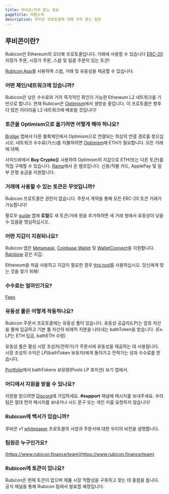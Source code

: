 ```yaml
---
title: 루비콘/자주 묻는 질문
pageTitle: 제품소개
description: 루비콘 프로토콜에 대해 자주 묻는 질문
---
```


## 루비콘이란?

Rubicon은 Ethereum의 오더북 프로토콜입니다. 거래에 사용할 수 있습니다 [ERC-20](https://ethereum.org/en/developers/docs/standards/tokens/erc-20/) 지정가 주문, 시장가 주문, 스왑 및 일괄 주문이 있는 토큰!

[Rubicon App](https://app.rubicon.finance/)를 사용하여 스왑, 거래 및 유동성을 제공할 수 있습니다.

### 어떤 체인/네트워크에 있습니까?

Rubicon은 낮은 수수료와 거의 즉각적인 확인이 가능한 Ethereum L2 네트워크를 기반으로 합니다. 현재 Rubicon은 [Optimism](https://www.optimism.io/)에서 생방송 중입니다. 이 프로토콜은 향후 더 많은 이더리움 L2 네트워크에 배포될 것입니다!

### 토큰을 Optimism으로 옮기려면 어떻게 해야 하나요?

[Bridge](https://app.rubicon.finance/bridge) 앱에서 다른 블록체인에서 Optimism으로 연결되는 최상의 연결 경로를 찾으십시오. 네트워크 수수료(가스)를 지불하려면 [Optimism](https://www.optimism.io/)에 ETH가 필요합니다. 모든 거래에 대해.

사이드바에서 **Buy Crypto**를 사용하여 Optimism의 지갑으로 ETH(또는 다른 토큰)를 직접 구매할 수 있습니다. [Ramp](https://ramp.network/)에서 온 램프입니다. 신용/직불 카드, ApplePay 및 일부 은행 송금을 지원합니다.

### 거래에 사용할 수 있는 토큰은 무엇입니까?

Rubicon 프로토콜은 권한이 없습니다. 주문서 계약을 통해 모든 ERC-20 토큰 거래가 가능합니다!

팔로우 [guide](/docs/guides/trade/adding-a-trading-pair) 앱에 **로컬**로 새 토큰/거래 쌍을 추가하려면 새 거래 쌍에서 유동성이 낮을 수 있음을 명심하십시오.

### 어떤 지갑이 지원되나요?

Rubicon 앱은 [Metamask](https://metamask.io/), [Coinbase Wallet](https://www.coinbase.com/wallet) 및 [WalletConnect](https://walletconnect.com/)을 지원합니다. [Rainbow](https://rainbow.me/) 같은 지갑.

Ethereum을 처음 사용하고 지갑이 필요한 경우 [this tool](https://ethereum.org/en/wallets/find-wallet/)를 사용하십시오. 당신에게 맞는 것을 찾기 위해!

### 수수료는 얼마인가요?

[Fees](/guides/trade/fees)

### 유동성 풀은 어떻게 작동하나요?

Rubicon 주문서 프로토콜에는 유동성 풀이 있습니다. 유동성 공급자(LP)는 암호 자산을 풀에 입금하고 기본 풀 자산의 비례적 지분을 나타내는 bathToken을 받습니다.
(Ex. LP는 ETH 입금, bathETH ​​수령)

유동성 풀은 활성 시장 조성자(전략가)가 주문서에 유동성을 제공하는 데 사용됩니다. 시장 조성의 수익은 LP(bathToken 보유자)에게 돌아가고 전략가는 성과 수수료를 받습니다.

[Portfolio](https://app.rubicon.finance/portfolio)에서 bathTokens 보유량(Pools LP 포지션) 보기 앱에서.

### 어디에서 지원을 받을 수 있나요?

지원을 받으려면 [Discord](https://discord.com/invite/E7pS24J)에 가입하세요. **#support** 채널에 메시지를 보내주세요. 우리 팀은 절대 먼저 메시지를 보내거나 시드 문구 또는 개인 키를 요청하지 않습니다!

### Rubicon에 백서가 있습니까?

루비콘 v1 [whitepaper](https://github.com/RubiconDeFi/rubicon-protocol-v1/blob/master/Rubicon%20v1%20Whitepaper.pdf) 프로토콜의 사양과 주문서에 대한 우리의 비전을 설명합니다.

### 팀원은 누구인가요?

[https://www.rubicon.finance/team](https://www.rubicon.finance/team)

### Rubicon에 토큰이 있나요?

Rubicon은 현재 토큰이 없으며 제품 시장 적합성을 구축하고 찾는 데 중점을 둡니다. 공식 채널을 통해 Rubicon 팀에서 발표할 예정입니다.